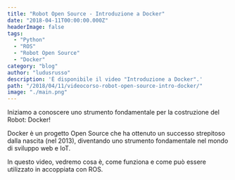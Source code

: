 ```yaml
---
title: "Robot Open Source - Introduzione a Docker"
date: "2018-04-11T00:00:00.000Z"
headerImage: false
tags:
  - "Python"
  - "ROS"
  - "Robot Open Source"
  - "Docker"
category: "blog"
author: "ludusrusso"
description: 'È disponibile il video "Introduzione a Docker".'
path: "/2018/04/11/videocorso-robot-open-source-intro-docker/"
image: "./main.png"
---
```


Iniziamo a conoscere uno strumento fondamentale per la costruzione del Robot: Docker!

Docker è un progetto Open Source che ha ottenuto un successo strepitoso dalla nascita (nel 2013), diventando uno strumento fondamentale nel mondo di sviluppo web e IoT.

In questo video, vedremo cosa è, come funziona e come può essere utilizzato in accoppiata con ROS.

<YouTube videoId="aQZfZWuiIko" />
